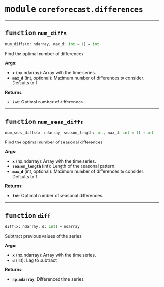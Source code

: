 



# <kbd>module</kbd> `coreforecast.differences`





---



## <kbd>function</kbd> `num_diffs`

```python
num_diffs(x: ndarray, max_d: int = 1) → int
```

Find the optimal number of differences 



**Args:**
 
 - <b>`x`</b> (np.ndarray):  Array with the time series. 
 - <b>`max_d`</b> (int, optional):  Maximum number of differences to consider. Defaults to 1. 



**Returns:**
 
 - <b>`int`</b>:  Optimal number of differences. 


---



## <kbd>function</kbd> `num_seas_diffs`

```python
num_seas_diffs(x: ndarray, season_length: int, max_d: int = 1) → int
```

Find the optimal number of seasonal differences 



**Args:**
 
 - <b>`x`</b> (np.ndarray):  Array with the time series. 
 - <b>`season_length`</b> (int):  Length of the seasonal pattern. 
 - <b>`max_d`</b> (int, optional):  Maximum number of differences to consider. Defaults to 1. 



**Returns:**
 
 - <b>`int`</b>:  Optimal number of seasonal differences. 


---



## <kbd>function</kbd> `diff`

```python
diff(x: ndarray, d: int) → ndarray
```

Subtract previous values of the series 



**Args:**
 
 - <b>`x`</b> (np.ndarray):  Array with the time series. 
 - <b>`d`</b> (int):  Lag to subtract 



**Returns:**
 
 - <b>`np.ndarray`</b>:  Differenced time series. 


